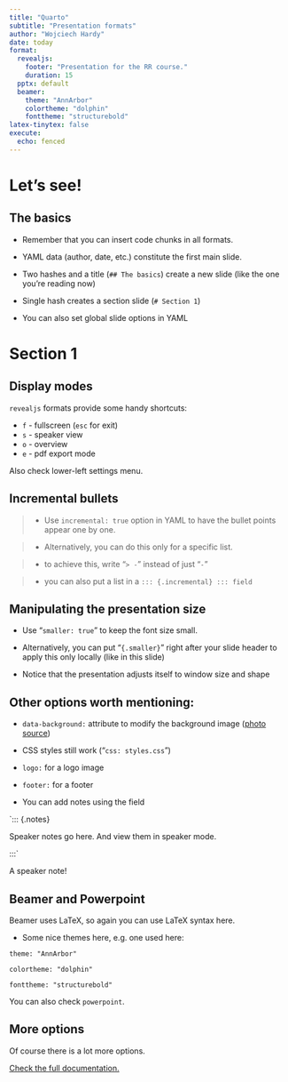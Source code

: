 ```yaml
---
title: "Quarto"
subtitle: "Presentation formats"
author: "Wojciech Hardy"
date: today
format:
  revealjs:
    footer: "Presentation for the RR course."
    duration: 15
  pptx: default
  beamer:
    theme: "AnnArbor"
    colortheme: "dolphin"
    fonttheme: "structurebold"
latex-tinytex: false
execute:
  echo: fenced
---
```


# Let's see!

## The basics

- Remember that you can insert code chunks in all formats.

- YAML data (author, date, etc.) constitute the first main slide.

- Two hashes and a title (`## The basics`) create a new slide (like the one you're reading now)

- Single hash creates a section slide (`# Section 1`)

- You can also set global slide options in YAML

# Section 1

## Display modes

`revealjs` formats provide some handy shortcuts:

- `f` - fullscreen (`esc` for exit)
- `s` - speaker view
- `o` - overview 
- `e` - pdf export mode

Also check lower-left settings menu.

## Incremental bullets

> - Use `incremental: true` option in YAML to have the bullet points appear one by one.

> - Alternatively, you can do this only for a specific list.

> - to achieve this, write "`> -`" instead of just "`-`"

> - you can also put a list in a `::: {.incremental} ::: field`

## Manipulating the presentation size {.smaller}

- Use "`smaller: true`" to keep the font size small.

- Alternatively, you can put "`{.smaller}`" right after your slide header to apply this only locally (like in this slide)

- Notice that the presentation adjusts itself to window size and shape

## Other options worth mentioning: {.smaller data-background=img/background.jpg}

- `data-background:` attribute to modify the background image ([photo source](https://www.pexels.com/photo/beach-2833563/))

- CSS styles still work ("`css: styles.css`")

- `logo:` for a logo image

- `footer:` for a footer

- You can add notes using the field 

`::: {.notes}

Speaker notes go here. And view them in speaker mode.

:::`

::: {.notes}
A speaker note!
:::

## Beamer and Powerpoint

Beamer uses LaTeX, so again you can use LaTeX syntax here.

- Some nice themes here, e.g. one used here:

`theme: "AnnArbor"`

`colortheme: "dolphin"`

`fonttheme: "structurebold"`

You can also check `powerpoint`.

## More options

Of course there is a lot more options. 

[Check the full documentation.](https://quarto.org/docs/presentations/)
